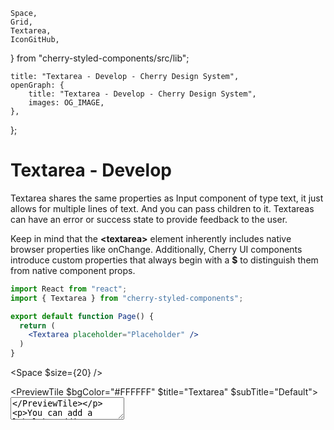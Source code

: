 	Space,
	Grid,
	Textarea,
	IconGitHub,
} from "cherry-styled-components/src/lib";

	title: "Textarea - Develop - Cherry Design System",
	openGraph: {
		title: "Textarea - Develop - Cherry Design System",
		images: OG_IMAGE,
	},
};

# Textarea - Develop

Textarea shares the same properties as Input component of type text, it just allows for multiple lines of text. And you can pass children to it. Textareas can have an error or success state to provide feedback to the user.

Keep in mind that the **\<textarea>** element inherently includes native browser properties like onChange. Additionally, Cherry UI components introduce custom properties that always begin with a **$** to distinguish them from native component props.

```jsx
import React from "react";
import { Textarea } from "cherry-styled-components";

export default function Page() {
  return (
    <Textarea placeholder="Placeholder" />
  )
}
```

<Space $size={20} />

<PreviewTile $bgColor="#FFFFFF" $title="Textarea" $subTitle="Default">
	<Textarea placeholder="Placeholder" />
</PreviewTile>

You can add a label by adding a **$label** prop.

```jsx
import React from "react";
import { Textarea } from "cherry-styled-components";

export default function Page() {
  return <Textarea $label="Username" $fullWidth />;
}
```
<Space $size={20} />

<PreviewTile
	$bgColor="#FFFFFF"
	$title="Textarea"
	$subTitle="Full width with Label"
	$isLonger
>
	<Textarea $label="Username" $fullWidth />
</PreviewTile>

Here is an example of a Textarea with success and error state.

```jsx
import React from "react";
import { Textarea } from "cherry-styled-components";

export default function Page() {
  return (
    <Textarea $success placeholder="Yay" />
    <Textarea $error placeholder="Ops" />
  )
}
```
<Space $size={20} />

<Grid $gap={20} $lgCols={2}>
	<PreviewTile
		$bgColor="#FFFFFF"
		$title="Textarea"
		$subTitle="Success"
		$isLonger
	>
		<Textarea $success placeholder="Yay" />
	</PreviewTile>
	<PreviewTile
		$bgColor="#FFFFFF"
		$title="Textarea"
		$subTitle="Error"
		$isLonger
	>
		<Textarea $error placeholder="Ops" />
	</PreviewTile>
</Grid>

## Properties

<Table>
	<TableRow>
		<TableHead>Property</TableHead>
		<TableHead>Description</TableHead>
	</TableRow>
	<TableRow>
		<TableData $code>type</TableData>
		<TableData>"text" | "checkbox" | "radio"</TableData>
	</TableRow>
	<TableRow>
		<TableData $code>$label?</TableData>
		<TableData>string</TableData>
	</TableRow>
	<TableRow>
		<TableData $code>$size?</TableData>
		<TableData>"default" | "big"</TableData>
	</TableRow>
	<TableRow>
		<TableData $code>$error?</TableData>
		<TableData>boolean</TableData>
	</TableRow>
	<TableRow>
		<TableData $code>$success?</TableData>
		<TableData>boolean</TableData>
	</TableRow>
	<TableRow>
		<TableData $code>$fullWidth?</TableData>
		<TableData>boolean</TableData>
	</TableRow>
	<TableRow>
		<TableData $code>$theme?</TableData>
		<TableData>Theme</TableData>
	</TableRow>
</Table>

Explore the source code on GitHub:

<Box
	$icon={<IconFile />}
	$iconLink={<IconGitHub />}
	$title="Textarea"
	href="https://github.com/cherry-design-system/styled-components/blob/main/src/lib/textarea.tsx"
	target="_blank"
/>
